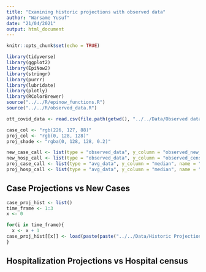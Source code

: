 ```yaml
---
title: "Examining historic projections with observed data"
author: "Warsame Yusuf"
date: "21/04/2021"
output: html_document
---
```


```r
knitr::opts_chunk$set(echo = TRUE)
```

```r
library(tidyverse)
library(ggplot2)
library(EpiNow2)
library(stringr)
library(purrr)
library(lubridate)
library(plotly)
library(RColorBrewer)
source("../../R/epinow_functions.R")
source("../../R/observed_data.R")

ott_covid_data <- read.csv(file.path(getwd(), "../../Data/Observed data/OPH_Observed_COVID_Data.csv"))

case_col <- "rgb(226, 127, 88)"
proj_col <- "rgb(0, 128, 128)"
proj_shade <- "rgba(0, 128, 128, 0.2)"

new_case_call <- list(type = "observed_data", y_column = "observed_new_cases", name = "Observed historic new cases", short_name = "Daily cases", color = case_col, opacity = 0.5)
new_hosp_call <- list(type = "observed_data", y_column = "observed_census_ICU_p_acute_care", name = "Observed historic hospital census", short_name = "Hospital census", color = case_col, opacity = 0.5)
proj_case_call <- list(type = "avg_data", y_column = "median", name = "Historic projected new cases", short_name = "projections", color = proj_col)
proj_hosp_call <- list(type = "avg_data", y_column = "median", name = "Historic projected hospital census", short_name = "projections", color = proj_col)
```

## Case Projections vs New Cases

```r
case_proj_hist <- list()
time_frame <- 1:3
x <- 0

for(i in time_frame){
  x <- x + 1
case_proj_hist[[x]] <- load(paste(paste("../../Data/Historic Projections/short_term_forecast", as.character(Sys.Date()-i), sep = "_"), ".RData", sep = ""))
}
```

## Hospitalization Projections vs Hospital census

```r
```